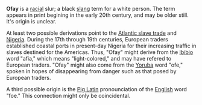 '''Ofay''' is a [[race|racial]] slur; a black [[slang]] term for a white person.  The term appears in print begining in the early 20th century, and may be older still.  It's origin is unclear.

At least two possible derivations point to the [[Atlantic slave trade]] and [[Nigeria]].  During the 17th through 19th centuries, European traders established coastal ports in present-day Nigeria for their increasing traffic in slaves destined for the Americas.  Thus, "Ofay" might derive from the [[Ibibio]] word "afia," which means "light-colored," and may have refered to European traders.  "Ofay" might also come from the [[Yoruba]] word "ofe," spoken in hopes of disappearing from danger such as that posed by European traders.

A third possible origin is the [[Pig Latin]] pronounciation of the [[English language | English]] word "foe."  This connection might only be coincidental.

{{ling-stub}}